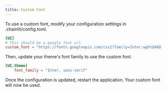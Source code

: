 ```yaml
---
title: Custom Font
---
```


To use a custom font, modify your configuration settings in .chainlit/config.toml.

```toml config.toml
[UI]
# This should be a google font url
custom_font = "https://fonts.googleapis.com/css2?family=Inter:wght@400;500;700&display=swap"
```

Then, update your theme's font family to use the custom font.

```toml config.toml
[UI.theme]
    font_family = "Inter, sans-serif"
```

Once the configuration is updated, restart the application. Your custom font will now be used.
